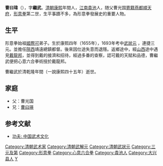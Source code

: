 {{refimprove|time=2019-07-31T11:06:22+00:00}}
'''曹曰瑋'''（{{bd|1655年||？||曹}}），字'''繼武'''。[[清朝|清朝]][[康熙|康熙]]年間人，[[江南省|江南]][[貴池|貴池]]人，随父曹光国[[寄籍|寄籍]][[燕都|燕都]][[順天府|順天府]]，[[形意拳|形意拳]]第二世，生平事蹟不多，為形意拳發展史的重要人物。

==生平==
形意拳始祖[[姬際可|姬際可]]弟子。生於康熙四年（1655年），1693年考中[[武狀元|武狀元]] ，連捷三元。並擔任[[陝西|陝西]]靖遠總鎮都督。後來因仕途失意而退隱。返鄉途中，經[[山西|山西]]途中遇見[[戴龍邦|戴龍邦]]，並得到戴的接濟和招待，經過多番的查察，認可戴的天賦和品德，曹繼武便把心意六合拳術授於戴龍邦。

曹繼武於清乾隆年間（一說康熙四十五年）逝世。

==家庭==
*父：曹光国
*兄：[[曹曰瑛|曹曰瑛]]

==参考文献==
*[http://books.google.com.hk/books?id=EkvBDyxwgWYC&pg=RA1-PA63&lpg=RA1-PA63&dq=%E6%9B%B9%E7%B9%BC%E6%AD%A6&source=bl&ots=KrfHUHpGEM&sig=Yg9KKBJVTHmvBpa9RaBiEBYEZMk&hl=zh-TW&ei=lGmySoP5AoXwsgPUkN3QDA&sa=X&oi=book_result&ct=result&resnum=5#v=onepage&q=%E6%9B%B9%E7%B9%BC%E6%AD%A6&f=false 功夫: 中国武术文化]

{{康熙三十三年甲戌科武殿試金榜}}
{{DEFAULTSORT:Cao曹}}
[[Category:清朝武术家|Category:清朝武术家]]
[[Category:清朝武解元|Category:清朝武解元]]
[[Category:清朝武狀元|Category:清朝武狀元]]
[[Category:三元及第|Category:三元及第]]
[[Category:形意拳|Category:形意拳]]
[[Category:心意六合拳|Category:心意六合拳]]
[[Category:貴池人|Category:貴池人]]
[[Category:大兴县人|Category:大兴县人]]
[[Category:曹姓|Y]]